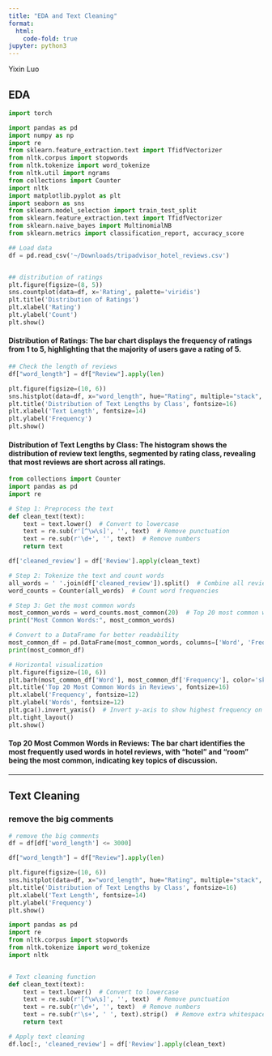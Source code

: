 ```yaml
---
title: "EDA and Text Cleaning"
format:
  html:
    code-fold: true
jupyter: python3
---
```


Yixin Luo

## EDA

```python
import torch
```

```python
import pandas as pd
import numpy as np
import re
from sklearn.feature_extraction.text import TfidfVectorizer
from nltk.corpus import stopwords
from nltk.tokenize import word_tokenize
from nltk.util import ngrams
from collections import Counter
import nltk
import matplotlib.pyplot as plt
import seaborn as sns
from sklearn.model_selection import train_test_split
from sklearn.feature_extraction.text import TfidfVectorizer
from sklearn.naive_bayes import MultinomialNB
from sklearn.metrics import classification_report, accuracy_score

## Load data
df = pd.read_csv('~/Downloads/tripadvisor_hotel_reviews.csv')


## distribution of ratings
plt.figure(figsize=(8, 5))
sns.countplot(data=df, x='Rating', palette='viridis')
plt.title('Distribution of Ratings')
plt.xlabel('Rating')
plt.ylabel('Count')
plt.show()
```

#### Distribution of Ratings: The bar chart displays the frequency of ratings from 1 to 5, highlighting that the majority of users gave a rating of 5.

```python
## Check the length of reviews
df["word_length"] = df["Review"].apply(len)

plt.figure(figsize=(10, 6))
sns.histplot(data=df, x="word_length", hue="Rating", multiple="stack", palette="bright")
plt.title('Distribution of Text Lengths by Class', fontsize=16)
plt.xlabel('Text Length', fontsize=14)
plt.ylabel('Frequency')
plt.show()
```

#### Distribution of Text Lengths by Class: The histogram shows the distribution of review text lengths, segmented by rating class, revealing that most reviews are short across all ratings.

```python
from collections import Counter
import pandas as pd
import re

# Step 1: Preprocess the text
def clean_text(text):
    text = text.lower()  # Convert to lowercase
    text = re.sub(r'[^\w\s]', '', text)  # Remove punctuation
    text = re.sub(r'\d+', '', text)  # Remove numbers
    return text

df['cleaned_review'] = df['Review'].apply(clean_text)

# Step 2: Tokenize the text and count words
all_words = ' '.join(df['cleaned_review']).split()  # Combine all reviews and split into words
word_counts = Counter(all_words)  # Count word frequencies

# Step 3: Get the most common words
most_common_words = word_counts.most_common(20)  # Top 20 most common words
print("Most Common Words:", most_common_words)

# Convert to a DataFrame for better readability
most_common_df = pd.DataFrame(most_common_words, columns=['Word', 'Frequency'])
print(most_common_df)

# Horizontal visualization
plt.figure(figsize=(10, 6))
plt.barh(most_common_df['Word'], most_common_df['Frequency'], color='skyblue')
plt.title('Top 20 Most Common Words in Reviews', fontsize=16)
plt.xlabel('Frequency', fontsize=12)
plt.ylabel('Words', fontsize=12)
plt.gca().invert_yaxis()  # Invert y-axis to show highest frequency on top
plt.tight_layout()
plt.show()
```

#### Top 20 Most Common Words in Reviews: The bar chart identifies the most frequently used words in hotel reviews, with "hotel" and "room" being the most common, indicating key topics of discussion.

---------------------------------------------------
## Text Cleaning

### remove the big comments

```python
# remove the big comments
df = df[df['word_length'] <= 3000]

df["word_length"] = df["Review"].apply(len)

plt.figure(figsize=(10, 6))
sns.histplot(data=df, x="word_length", hue="Rating", multiple="stack", palette="bright")
plt.title('Distribution of Text Lengths by Class', fontsize=16)
plt.xlabel('Text Length', fontsize=14)
plt.ylabel('Frequency')
plt.show()
```

```python
import pandas as pd
import re
from nltk.corpus import stopwords
from nltk.tokenize import word_tokenize
import nltk


# Text cleaning function
def clean_text(text):
    text = text.lower()  # Convert to lowercase
    text = re.sub(r'[^\w\s]', '', text)  # Remove punctuation
    text = re.sub(r'\d+', '', text)  # Remove numbers
    text = re.sub(r'\s+', ' ', text).strip()  # Remove extra whitespace
    return text

# Apply text cleaning
df.loc[:, 'cleaned_review'] = df['Review'].apply(clean_text)
```